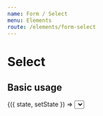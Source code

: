 ```yaml
---
name: Form / Select
menu: Elements
route: /elements/form-select
---
```



# Select

## Basic usage

<Playground>
  <State
    initial={{
      title: 'Test Title',
      align: 'left',
      list: [
        {
          title: 'Hello World',
        },
      ],
    }}
  >
    {({ state, setState }) => <Select {...state} />}
  </State>
</Playground>

## API

<Props of={Select} />
